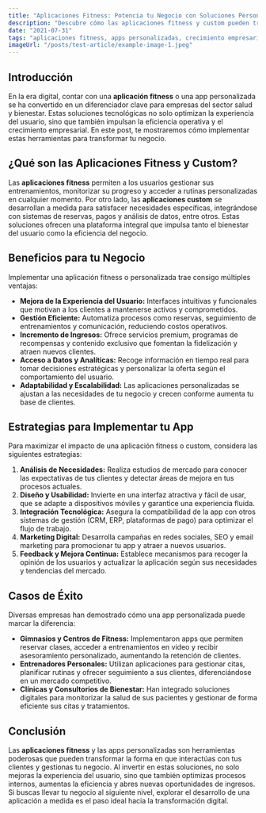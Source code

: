 ```yaml
---
title: "Aplicaciones Fitness: Potencia tu Negocio con Soluciones Personalizadas"
description: "Descubre cómo las aplicaciones fitness y custom pueden transformar la experiencia de tus clientes, mejorar la gestión de tu negocio y aumentar tus ingresos. Aprende sobre beneficios, estrategias de implementación y casos de éxito en el mundo digital."
date: "2021-07-31"
tags: "aplicaciones fitness, apps personalizadas, crecimiento empresarial, tecnología, marketing digital"
imageUrl: "/posts/test-article/example-image-1.jpeg"
---
```


## Introducción

En la era digital, contar con una **aplicación fitness** o una app personalizada se ha convertido en un diferenciador clave para empresas del sector salud y bienestar. Estas soluciones tecnológicas no solo optimizan la experiencia del usuario, sino que también impulsan la eficiencia operativa y el crecimiento empresarial. En este post, te mostraremos cómo implementar estas herramientas para transformar tu negocio.

<Quote
  content="Una app fitness bien diseñada puede revolucionar la experiencia de tus clientes, ofreciendo seguimiento personalizado y una gestión integral que fomenta la fidelización."
  author="Laura Martínez"
  cite="https://ejemplo.com"
/>

## ¿Qué son las Aplicaciones Fitness y Custom?

Las **aplicaciones fitness** permiten a los usuarios gestionar sus entrenamientos, monitorizar su progreso y acceder a rutinas personalizadas en cualquier momento. Por otro lado, las **aplicaciones custom** se desarrollan a medida para satisfacer necesidades específicas, integrándose con sistemas de reservas, pagos y análisis de datos, entre otros. Estas soluciones ofrecen una plataforma integral que impulsa tanto el bienestar del usuario como la eficiencia del negocio.

## Beneficios para tu Negocio

Implementar una aplicación fitness o personalizada trae consigo múltiples ventajas:

- **Mejora de la Experiencia del Usuario:** Interfaces intuitivas y funcionales que motivan a los clientes a mantenerse activos y comprometidos.
- **Gestión Eficiente:** Automatiza procesos como reservas, seguimiento de entrenamientos y comunicación, reduciendo costos operativos.
- **Incremento de Ingresos:** Ofrece servicios premium, programas de recompensas y contenido exclusivo que fomentan la fidelización y atraen nuevos clientes.
- **Acceso a Datos y Analíticas:** Recoge información en tiempo real para tomar decisiones estratégicas y personalizar la oferta según el comportamiento del usuario.
- **Adaptabilidad y Escalabilidad:** Las aplicaciones personalizadas se ajustan a las necesidades de tu negocio y crecen conforme aumenta tu base de clientes.

## Estrategias para Implementar tu App

Para maximizar el impacto de una aplicación fitness o custom, considera las siguientes estrategias:

1. **Análisis de Necesidades:** Realiza estudios de mercado para conocer las expectativas de tus clientes y detectar áreas de mejora en tus procesos actuales.
2. **Diseño y Usabilidad:** Invierte en una interfaz atractiva y fácil de usar, que se adapte a dispositivos móviles y garantice una experiencia fluida.
3. **Integración Tecnológica:** Asegura la compatibilidad de la app con otros sistemas de gestión (CRM, ERP, plataformas de pago) para optimizar el flujo de trabajo.
4. **Marketing Digital:** Desarrolla campañas en redes sociales, SEO y email marketing para promocionar tu app y atraer a nuevos usuarios.
5. **Feedback y Mejora Continua:** Establece mecanismos para recoger la opinión de los usuarios y actualizar la aplicación según sus necesidades y tendencias del mercado.

## Casos de Éxito

Diversas empresas han demostrado cómo una app personalizada puede marcar la diferencia:

- **Gimnasios y Centros de Fitness:** Implementaron apps que permiten reservar clases, acceder a entrenamientos en video y recibir asesoramiento personalizado, aumentando la retención de clientes.
- **Entrenadores Personales:** Utilizan aplicaciones para gestionar citas, planificar rutinas y ofrecer seguimiento a sus clientes, diferenciándose en un mercado competitivo.
- **Clínicas y Consultorios de Bienestar:** Han integrado soluciones digitales para monitorizar la salud de sus pacientes y gestionar de forma eficiente sus citas y tratamientos.

## Conclusión

Las **aplicaciones fitness** y las apps personalizadas son herramientas poderosas que pueden transformar la forma en que interactúas con tus clientes y gestionas tu negocio. Al invertir en estas soluciones, no solo mejoras la experiencia del usuario, sino que también optimizas procesos internos, aumentas la eficiencia y abres nuevas oportunidades de ingresos. Si buscas llevar tu negocio al siguiente nivel, explorar el desarrollo de una aplicación a medida es el paso ideal hacia la transformación digital.

<Code
  code="console.log('Implementa tu app personalizada y potencia tu negocio');"
  language="js"
/>
